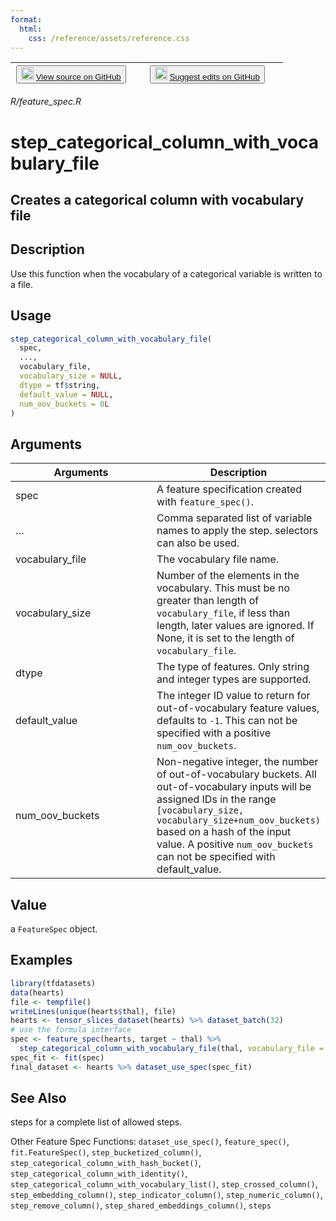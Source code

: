 ```yaml
---
format:
  html:
    css: /reference/assets/reference.css
---
```


| <button class="button"> ![](/reference/assets/GitHub-Mark-32px.png){width="20"} [View source on GitHub](https://github.com/rstudio/tfdatasets//blob/main/R/feature_spec.R) </button> | <button class="button"> ![](/reference/assets/GitHub-Mark-32px.png){width="20"} [Suggest edits on GitHub](https://github.com/rstudio/tfdatasets//edit/main/R/feature_spec.R) </button> |
|:------------------------------:|:--------------------------------------:|

*R/feature_spec.R*

# step_categorical_column_with_vocabulary_file

## Creates a categorical column with vocabulary file

## Description
Use this function when the vocabulary of a categorical variable is written to a file. 


## Usage
```r
step_categorical_column_with_vocabulary_file( 
  spec, 
  ..., 
  vocabulary_file, 
  vocabulary_size = NULL, 
  dtype = tf$string, 
  default_value = NULL, 
  num_oov_buckets = 0L 
) 
```

## Arguments
|Arguments|Description|
|---|---|
| spec | A feature specification created with `feature_spec()`. |
| ... | Comma separated list of variable names to apply the step. selectors can also be used. |
| vocabulary_file | The vocabulary file name. |
| vocabulary_size | Number of the elements in the vocabulary. This must be no greater than length of `vocabulary_file`, if less than length, later values are ignored. If None, it is set to the length of `vocabulary_file`. |
| dtype | The type of features. Only string and integer types are supported. |
| default_value | The integer ID value to return for out-of-vocabulary feature values, defaults to `-1`. This can not be specified with a positive `num_oov_buckets`. |
| num_oov_buckets | Non-negative integer, the number of out-of-vocabulary buckets. All out-of-vocabulary inputs will be assigned IDs in the range `[vocabulary_size, vocabulary_size+num_oov_buckets)` based on a hash of the input value. A positive `num_oov_buckets` can not be specified with default_value. |



## Value
a `FeatureSpec` object. 


## Examples
```r
library(tfdatasets) 
data(hearts) 
file <- tempfile() 
writeLines(unique(hearts$thal), file) 
hearts <- tensor_slices_dataset(hearts) %>% dataset_batch(32) 
# use the formula interface 
spec <- feature_spec(hearts, target ~ thal) %>% 
  step_categorical_column_with_vocabulary_file(thal, vocabulary_file = file) 
spec_fit <- fit(spec) 
final_dataset <- hearts %>% dataset_use_spec(spec_fit) 
```

## See Also

steps for a complete list of allowed steps. 

Other Feature Spec Functions:  `dataset_use_spec()`, `feature_spec()`, `fit.FeatureSpec()`, `step_bucketized_column()`, `step_categorical_column_with_hash_bucket()`, `step_categorical_column_with_identity()`, `step_categorical_column_with_vocabulary_list()`, `step_crossed_column()`, `step_embedding_column()`, `step_indicator_column()`, `step_numeric_column()`, `step_remove_column()`, `step_shared_embeddings_column()`, `steps`

